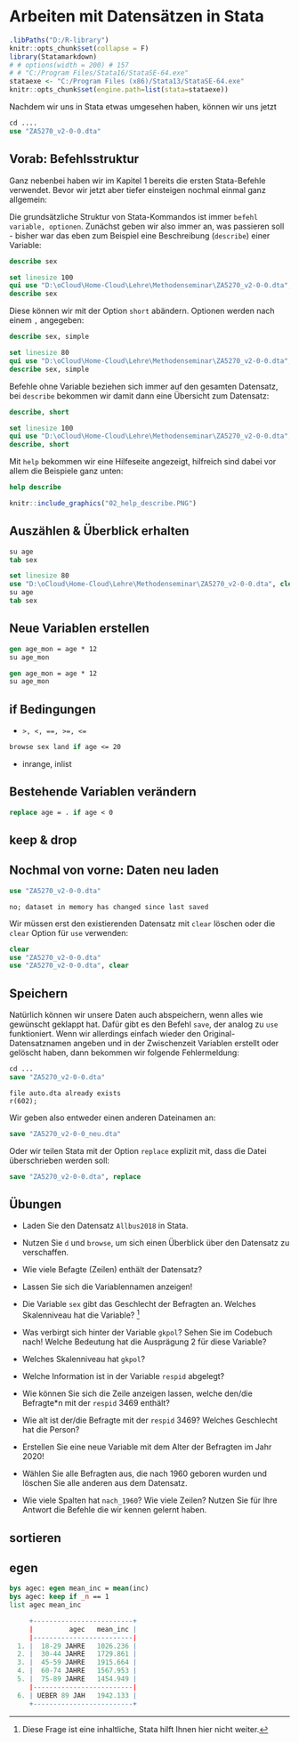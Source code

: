 # Arbeiten mit Datensätzen in Stata {#Stata2} 

```r
.libPaths("D:/R-library")
knitr::opts_chunk$set(collapse = F)
library(Statamarkdown)
# # options(width = 200) # 157
# # "C:/Program Files/Stata16/StataSE-64.exe"
stataexe <- "C:/Program Files (x86)/Stata13/StataSE-64.exe"
knitr::opts_chunk$set(engine.path=list(stata=stataexe))
```

Nachdem wir uns in Stata etwas umgesehen haben, können wir uns jetzt 
```stata
cd ....
use "ZA5270_v2-0-0.dta"
```

## Vorab: Befehlsstruktur

Ganz nebenbei haben wir im Kapitel 1 bereits die ersten Stata-Befehle verwendet. Bevor wir jetzt aber tiefer einsteigen nochmal einmal ganz allgemein:

Die grundsätzliche Struktur von Stata-Kommandos ist immer `befehl variable, optionen`. Zunächst geben wir also immer an, was passieren soll - bisher war das eben zum Beispiel eine Beschreibung (`describe`) einer Variable: 
```stata
describe sex
```
```stata
set linesize 100
qui use "D:\oCloud\Home-Cloud\Lehre\Methodenseminar\ZA5270_v2-0-0.dta", clear
describe sex
```
Diese können wir mit der Option `short` abändern. Optionen werden nach einem `,` angegeben:

```stata
describe sex, simple
```

```stata
set linesize 80
qui use "D:\oCloud\Home-Cloud\Lehre\Methodenseminar\ZA5270_v2-0-0.dta", clear
describe sex, simple
```

Befehle ohne Variable beziehen sich immer auf den gesamten Datensatz, bei `describe` bekommen wir damit dann eine Übersicht zum Datensatz:
```stata
describe, short
```

```stata
set linesize 100
qui use "D:\oCloud\Home-Cloud\Lehre\Methodenseminar\ZA5270_v2-0-0.dta", clear
describe, short
```

Mit `help` bekommen wir eine Hilfeseite angezeigt, hilfreich sind dabei vor allem die Beispiele ganz unten:
```stata
help describe
```

```r
knitr::include_graphics("02_help_describe.PNG")
```

## Auszählen & Überblick erhalten



```stata
su age
tab sex
```

```stata
set linesize 80
use "D:\oCloud\Home-Cloud\Lehre\Methodenseminar\ZA5270_v2-0-0.dta", clear
su age
tab sex
```

## Neue Variablen erstellen

```stata
gen age_mon = age * 12
su age_mon
```

```stata
gen age_mon = age * 12
su age_mon
```


## if Bedingungen

+ `>, <, ==, >=, <=`

```stata
browse sex land if age <= 20
```

+ inrange, inlist

## Bestehende Variablen verändern
```stata
replace age = . if age < 0
```

## keep & drop

## Nochmal von vorne: Daten neu laden


```stata
use "ZA5270_v2-0-0.dta"
```

`no; dataset in memory has changed since last saved`

Wir müssen erst den existierenden Datensatz mit `clear` löschen oder die `clear` Option für `use` verwenden:
```stata
clear
use "ZA5270_v2-0-0.dta"
use "ZA5270_v2-0-0.dta", clear
```

## Speichern

Natürlich können wir unsere Daten auch abspeichern, wenn alles wie gewünscht geklappt hat. Dafür gibt es den Befehl `save`, der analog zu `use` funktioniert. Wenn wir allerdings einfach wieder den Original-Datensatznamen angeben und in der Zwischenzeit Variablen erstellt oder gelöscht haben, dann bekommen wir folgende Fehlermeldung:

```stata
cd ... 
save "ZA5270_v2-0-0.dta"
```
`file auto.dta already exists`   
`r(602);`

Wir geben also entweder einen anderen Dateinamen an:
```stata
save "ZA5270_v2-0-0_neu.dta"
```
Oder wir teilen Stata mit der Option `replace` explizit mit, dass die Datei überschrieben werden soll:
```stata
save "ZA5270_v2-0-0.dta", replace
```

## Übungen

+ Laden Sie den Datensatz `Allbus2018` in Stata. 
+ Nutzen Sie `d` und `browse`, um sich einen Überblick über den Datensatz zu verschaffen.
+ Wie viele Befagte (Zeilen) enthält der Datensatz?
+ Lassen Sie sich die Variablennamen anzeigen! 
+ Die Variable `sex` gibt das Geschlecht der Befragten an. Welches Skalenniveau hat die Variable? [^4] 
+ Was verbirgt sich hinter der Variable `gkpol`? Sehen Sie im Codebuch nach! Welche Bedeutung hat die Ausprägung 2 für diese Variable?
+ Welches Skalenniveau hat `gkpol`?
+ Welche Information ist in der Variable `respid` abgelegt? 
+ Wie können Sie sich die Zeile anzeigen lassen, welche den/die Befragte*n mit der `respid` 3469 enthält?
+ Wie alt ist der/die Befragte mit der `respid` 3469? Welches Geschlecht hat die Person?
+ Erstellen Sie eine neue Variable mit dem Alter der Befragten im Jahr 2020!   

+ Wählen Sie alle Befragten aus, die nach 1960 geboren wurden und löschen Sie alle anderen aus dem Datensatz. 
+ Wie viele Spalten hat `nach_1960`? Wie viele Zeilen? Nutzen Sie für Ihre Antwort die Befehle die wir kennen gelernt haben.

[^4]: Diese Frage ist eine inhaltliche, Stata hilft Ihnen hier nicht weiter.




## sortieren

## egen

```stata
bys agec: egen mean_inc = mean(inc)
bys agec: keep if _n == 1
list agec mean_inc
```
```r
     +-------------------------+
     |         agec   mean_inc |
     |-------------------------|
  1. |  18-29 JAHRE   1026.236 |
  2. |  30-44 JAHRE   1729.861 |
  3. |  45-59 JAHRE   1915.664 |
  4. |  60-74 JAHRE   1567.953 |
  5. |  75-89 JAHRE   1454.949 |
     |-------------------------|
  6. | UEBER 89 JAH   1942.133 |
     +-------------------------+
```
